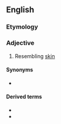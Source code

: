 ==English==

===Etymology===
{{confix|en|derm|oid}}

===Adjective===
{{en-adj}}

# Resembling [[skin]]

====Synonyms====
* {{l|en|dermatoid}}

====Derived terms====
* {{l|en|dermoid cyst}}
* {{l|en|dermoid sinus}}